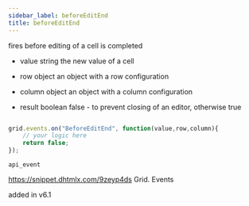 ```yaml
---
sidebar_label: beforeEditEnd
title: beforeEditEnd
---
```



          


<Short>
 fires before editing of a cell is completed
	

</Short>



- value			string		the new value of a cell
- row			object		an object with a row configuration
- column		object		an object with a column configuration



- result	boolean		false - to prevent closing of an editor, otherwise true


~~~js

grid.events.on("BeforeEditEnd", function(value,row,column){
	// your logic here
    return false;
});


~~~
	api_event

<Descr>






</Descr>



https://snippet.dhtmlx.com/9zeyp4ds	Grid. Events	

 added in v6.1

